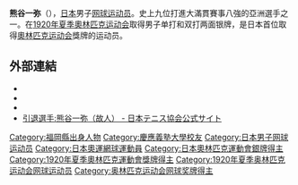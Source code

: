 {{Infobox sportsperson
| name           = 熊谷一弥
|image           = Ichiya Kumagai.jpg
|show-medals=yes
|medaltemplates={{MedalSport | 男子[[网球|网球]]}}
{{MedalCountry | {{JPN}} }}
{{MedalCompetition|[[奥林匹克运动会|奥林匹克运动会]]}}
{{MedalSilver  | [[1920年夏季奥林匹克运动会|1920年 安特卫普]] | [[1920年夏季奥林匹克运动会网球比赛|单打]]}}
{{MedalSilver  | [[1920年夏季奥林匹克运动会|1920年 安特卫普]] | [[1920年夏季奥林匹克运动会网球比赛|双打]]}}
}}

'''熊谷一弥'''（{{bd|1890年|9月10日|1968年|8月16日}}），[[日本|日本]]男子[[网球|网球]][[运动员|运动员]]。史上九位打進大滿貫賽事八強的亞洲選手之一。在[[1920年夏季奧林匹克运动会|1920年夏季奧林匹克运动会]]取得男子单打和双打两面银牌，是日本首位取得[[奧林匹克运动会|奧林匹克运动会]]獎牌的运动员。

== 外部連結 ==
* {{ATP|KH04}}
* {{ITF Profile|id=10003838}}
* {{DavisCupplayerlink|id=10003838}}
* [http://www.jta-tennis.or.jp/players_manage/ex/index.php?cid=016 引退選手:熊谷一弥（故人） - 日本テニス協会公式サイト] {{Wayback|url=http://www.jta-tennis.or.jp/players_manage/ex/index.php?cid=016 |date=20140803045109 }} {{Ja icon}}

{{Japan-sport-bio-stub}}
{{Tennis-bio-stub}}
{{網球大滿貫賽事史上打進男單八強的亞洲選手}}

{{Authority control}}
{{DEFAULTSORT:Kumagae, Ichiya}}
[[Category:福岡縣出身人物|Category:福岡縣出身人物]]
[[Category:慶應義塾大學校友|Category:慶應義塾大學校友]]
[[Category:日本男子网球运动员|Category:日本男子网球运动员]]
[[Category:日本奧運網球運動員|Category:日本奧運網球運動員]]
[[Category:日本奧林匹克運動會銀牌得主|Category:日本奧林匹克運動會銀牌得主]]
[[Category:1920年夏季奧林匹克運動會獎牌得主|Category:1920年夏季奧林匹克運動會獎牌得主]]
[[Category:1920年夏季奥林匹克运动会网球运动员|Category:1920年夏季奥林匹克运动会网球运动员]]
[[Category:奥林匹克运动会网球奖牌得主|Category:奥林匹克运动会网球奖牌得主]]